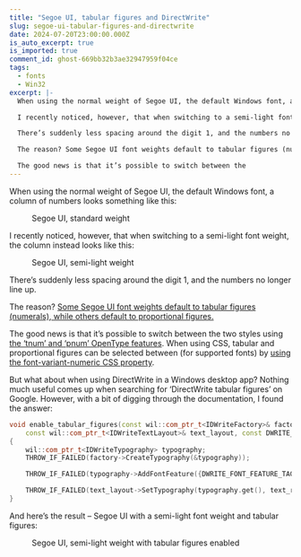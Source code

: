 ```yaml
---
title: "Segoe UI, tabular figures and DirectWrite"
slug: segoe-ui-tabular-figures-and-directwrite
date: 2024-07-20T23:00:00.000Z
is_auto_excerpt: true
is_imported: true
comment_id: ghost-669bb32b3ae32947959f04ce
tags:
  - fonts
  - Win32
excerpt: |-
  When using the normal weight of Segoe UI, the default Windows font, a column of numbers looks something like this:

  I recently noticed, however, that when switching to a semi-light font weight, the column instead looks like this:

  There’s suddenly less spacing around the digit 1, and the numbers no longer line up.

  The reason? Some Segoe UI font weights default to tabular figures (numerals), while others default to proportional figures.

  The good news is that it’s possible to switch between the
---
```




When using the normal weight of Segoe UI, the default Windows font, a column of
numbers looks something like this:

<figure>
  <PostImage
    src={segoe_ui_tabular_figures_png}
    alt="A screenshot of track numbers displayed in a column and rendered using the Segoe UI font in the standard font weight."
  />
  <figcaption>
    <span>Segoe UI, standard weight</span>
  </figcaption>
</figure>

I recently noticed, however, that when switching to a semi-light font weight,
the column instead looks like this:

<figure>
  <PostImage
    src={segoe_ui_proportional_figures_png}
    alt="A screenshot of track numbers displayed in a column and rendered using the Segoe UI font in the semi-light font weight."
  />
  <figcaption>
    <span>Segoe UI, semi-light weight</span>
  </figcaption>
</figure>

There’s suddenly less spacing around the digit 1, and the numbers no longer line
up.

The reason?
[Some Segoe UI font weights default to tabular figures (numerals), while others default to proportional figures.](https://github.com/MicrosoftDocs/typography-issues/issues/411)

The good news is that it’s possible to switch between the two styles using
[the ‘tnum’ and ‘pnum’ OpenType features](https://en.wikipedia.org/wiki/List_of_typographic_features).
When using CSS, tabular and proportional figures can be selected between (for
supported fonts) by
[using the font-variant-numeric CSS property](https://developer.mozilla.org/en-US/docs/Web/CSS/font-variant-numeric).

But what about when using DirectWrite in a Windows desktop app? Nothing much
useful comes up when searching for ‘DirectWrite tabular figures’ on Google.
However, with a bit of digging through the documentation, I found the answer:

```c++
void enable_tabular_figures(const wil::com_ptr_t<IDWriteFactory>& factory,
    const wil::com_ptr_t<IDWriteTextLayout>& text_layout, const DWRITE_TEXT_RANGE text_range)
{
    wil::com_ptr_t<IDWriteTypography> typography;
    THROW_IF_FAILED(factory->CreateTypography(&typography));

    THROW_IF_FAILED(typography->AddFontFeature({DWRITE_FONT_FEATURE_TAG_TABULAR_FIGURES, 1}));

    THROW_IF_FAILED(text_layout->SetTypography(typography.get(), text_range));
}
```

And here’s the result – Segoe UI with a semi-light font weight and tabular
figures:

<figure>
  <PostImage
    src={semi_light_tabular_figures_png}
    alt="A screenshot of track numbers displayed in a column and rendered using the Segoe UI font in the standard font weight and the tabular figures OpenType feature enabled."
  />
  <figcaption>
    <span>Segoe UI, semi-light weight with tabular figures enabled</span>
  </figcaption>
</figure>
